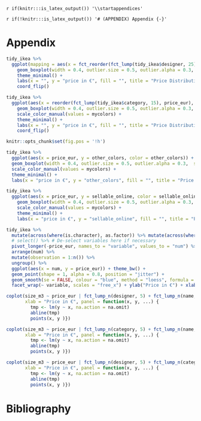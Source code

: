 `r if(knitr:::is_latex_output()) '\\startappendices'`

`r if(!knitr:::is_latex_output()) '# (APPENDIX) Appendix {-}'` 

<!-- If you feel it necessary to include an appendix, it goes here. The first appendix should include the commands above. -->


# Appendix

```r
tidy_ikea %>%
  ggplot(mapping = aes(x = fct_reorder(fct_lump(tidy_ikea$designer, 25), price_eur), y = price_eur, colour = fct_lump(tidy_ikea$designer, 25))) +
    geom_boxplot(width = 0.4, outlier.size = 0.5, outlier.alpha = 0.3,  show.legend = FALSE) +
    theme_minimal() +
    labs(x = "", y = "price in €", fill = "", title = "Price Distribution per Designer") +
    coord_flip()
```

```r
tidy_ikea %>%
  ggplot(aes(x = reorder(fct_lump(tidy_ikea$category, 15), price_eur), y = price_eur, colour = fct_lump(tidy_ikea$category, 15))) +
    geom_boxplot(width = 0.4, outlier.size = 0.5, outlier.alpha = 0.3,  show.legend = FALSE) +
    scale_color_manual(values = mycolors) +
    theme_minimal() +
    labs(x = "", y = "price in €", fill = "", title = "Price Distribution per Category") +
    coord_flip()
```

```r
knitr::opts_chunk$set(fig.pos = '!h')

tidy_ikea %>%
  ggplot(aes(x = price_eur, y = other_colors, color = other_colors)) +
  geom_boxplot(width = 0.4, outlier.size = 0.5, outlier.alpha = 0.3,  show.legend = FALSE) +
  scale_color_manual(values = mycolors) +
  theme_minimal() +
  labs(x = "price in €", y = "other_colors", fill = "", title = "Price Distribution Other Colors")
```


```r
tidy_ikea %>%
  ggplot(aes(x = price_eur, y = sellable_online, color = sellable_online)) +
    geom_boxplot(width = 0.4, outlier.size = 0.5, outlier.alpha = 0.3,  show.legend = FALSE) +
    scale_color_manual(values = mycolors) +
    theme_minimal() +
    labs(x = "price in €", y = "sellable_online", fill = "", title = "Price Distribution Sellable Online")
```

```r
tidy_ikea %>%
  mutate(across(where(is.character), as.factor)) %>% mutate(across(where(is.factor), as.numeric)) %>%
  # select() %>% # De-select variables here if necessary
  pivot_longer(-price_eur, names_to = "variable", values_to = "num") %>% group_by(variable) %>%
  arrange(num) %>%
  mutate(observation = 1:n()) %>%
  ungroup() %>%
  ggplot(aes(x = num, y = price_eur)) + theme_bw() +
  geom_point(shape = 1, alpha = 0.8, position = "jitter") +
  geom_smooth(se = FALSE, colour = "blue", method = "loess", formula = 'y ~ x') +
  facet_wrap(~ variable, scales = "free_x") + ylab("Price in €") + xlab("")
```

```r
coplot(size_m3 ~ price_eur | fct_lump_n(designer, 5) + fct_lump_n(name, 5), data = tidy_ikea, ylab = "Size in m^3",
       xlab = "Price in €", panel = function(x, y, ...) {
         tmp <- lm(y ~ x, na.action = na.omit)
         abline(tmp)
         points(x, y )})

coplot(size_m3 ~ price_eur | fct_lump_n(category, 5) + fct_lump_n(name, 5), data = drop_na(tidy_ikea), ylab = "Size in m^3",
       xlab = "Price in €", panel = function(x, y, ...) {
         tmp <- lm(y ~ x, na.action = na.omit)
         abline(tmp)
         points(x, y )})

coplot(size_m3 ~ price_eur | fct_lump_n(designer, 5) + fct_lump_n(category, 5), data = drop_na(tidy_ikea), ylab = "Size in m^3",
       xlab = "Price in €", panel = function(x, y, ...) {
         tmp <- lm(y ~ x, na.action = na.omit)
         abline(tmp)
         points(x, y )})
```


# Bibliography













